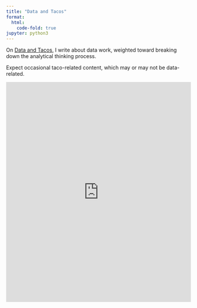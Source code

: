 ```yaml
---
title: "Data and Tacos"
format:
  html:
    code-fold: true
jupyter: python3
---
```


On [Data and Tacos](http://buttondown.email/gecky), I write about data work, weighted toward breaking down the analytical thinking process.

Expect occasional taco-related content, which may or may not be data-related.

<embed src="http://buttondown.email/gecky/archive" width="100%" height="600">